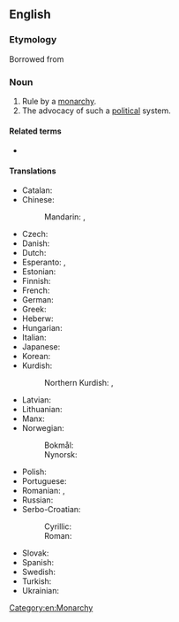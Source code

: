 ==English==
{{wikipedia}}

===Etymology===
Borrowed from {{bor|en|fr|monarchisme}}

===Noun===
{{en-noun|~}}

# Rule by a [[monarchy]].
# The advocacy of such a [[political]] system.

====Related terms====
* {{l|en|monarchist}}

====Translations====
{{trans-top|advocacy of the monarchistic political system}}
* Catalan: {{t|ca|monarquisme|m}}
* Chinese:
*: Mandarin: {{t|cmn|君主主义}}, {{t|cmn|君主主義|tr=jūnzhǔzhǔyì}}
* Czech: {{t|cs|monarchismus|m}}
* Danish: {{t|da|monarkisme|c}}
* Dutch: {{t+|nl|monarchisme|m}}
* Esperanto: {{t|eo|monarĥismo}}, {{t|eo|monarkismo}}
* Estonian: {{t|et|monarhism}}
* Finnish: {{t+|fi|monarkismi}}
* French: {{t+|fr|monarchisme|m}}
* German: {{t|de|Monarchismus|m}}
* Greek: {{t+|el|μοναρχισμός|m}}
* Heberw: {{t+|tr|מלוכנות|f}}
* Hungarian: {{t|hu|monarchizmus}}
* Italian: {{t+|it|monarchismo|m}}
* Japanese: {{t|ja|君主主義|tr=く​んしゅ しゅ​ぎ , kunshushugi}}
* Korean: {{t|ko|군주주의}}
* Kurdish:
*: Northern Kurdish: {{t+|kmr|monarşîzm|f}}, {{t+|kmr|keyperestî|f}}
{{trans-mid}}
* Latvian: {{t|lv|monarhisms|m}}
* Lithuanian: {{t|lt|monarchizmas|m}}
* Manx: {{t|gv|ard-reeaghys|m}}
* Norwegian:
*: Bokmål: {{t|nb|monarkisme|m}}
*: Nynorsk: {{t|nn|monarkisme|m}}
* Polish: {{t|pl|monarchizm|m}}
* Portuguese: {{t|pt|monarquismo|m}}
* Romanian: {{t+|ro|monarhism|m}}, {{t+|ro|regalism|m}}
* Russian: {{t+|ru|монархизм|m}}
* Serbo-Croatian:
*: Cyrillic: {{t|sh|монархизам|m}}
*: Roman: {{t+|sh|monarhizam|m}}
* Slovak: {{t|sk|monarchizmus}}
* Spanish: {{t|es|monarquismo|m}}
* Swedish: {{t|sv|monarkism|c}}
* Turkish: {{t+|tr|monarşizm}}
* Ukrainian: {{t|uk|монархізм|m}}
{{trans-bottom}}

[[Category:en:Monarchy]]